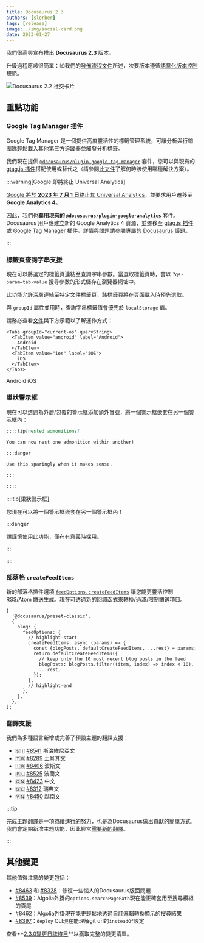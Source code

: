 ```yaml
---
title: Docusaurus 2.3
authors: [slorber]
tags: [release]
image: ./img/social-card.png
date: 2023-01-27
---
```


我們很高興宣布推出 **Docusaurus 2.3** 版本。

升級過程應該很簡單：如我們的[發佈流程文件](/community/release-process)所述，次要版本遵循[語意化版本控制](https://semver.org/)規範。

![Docusaurus 2.2 社交卡片](./img/social-card.png)

<!--truncate-->

## 重點功能

### Google Tag Manager 插件

Google Tag Manager 是一個提供高度靈活性的標籤管理系統，可讓分析與行銷團隊輕鬆載入其他第三方追蹤器並觸發分析標籤。

我們現在提供 [`@docusaurus/plugin-google-tag-manager`](/docs/api/plugins/@docusaurus/plugin-google-tag-manager/) 套件，您可以與現有的 [gtag.js 插件](/docs/api/plugins/@docusaurus/plugin-google-gtag/)搭配使用或替代之（請參閱[此文件](https://support.google.com/tagmanager/answer/7582054)了解何時該使用哪種解決方案）。

:::warning[Google 即將終止 Universal Analytics]

[Google 將於 **2023 年 7 月 1 日**終止其 Universal Analytics](https://blog.google/products/marketingplatform/analytics/prepare-for-future-with-google-analytics-4/)，並要求用戶遷移至 **Google Analytics 4**。

因此，我們也**棄用現有的 [`@docusaurus/plugin-google-analytics`](/docs/api/plugins/@docusaurus/plugin-google-analytics)** 套件。Docusaurus 用戶應建立新的 Google Analytics 4 資源，並遷移至 [gtag.js 插件](/docs/api/plugins/@docusaurus/plugin-google-gtag/)或 [Google Tag Manager 插件](/docs/api/plugins/@docusaurus/plugin-google-tag-manager/)。詳情與問題請參閱[專屬的 Docusaurus 議題](https://github.com/facebook/docusaurus/issues/7221)。

:::

### 標籤頁查詢字串支援

現在可以將選定的標籤頁連結至查詢字串參數。當選取標籤頁時，會以 `?qs-param=tab-value` 搜尋參數的形式儲存在瀏覽器網址中。

此功能允許深層連結至特定文件標籤頁，該標籤頁將在頁面載入時預先選取。

與 `groupId` 屬性並用時，查詢字串標籤值會優先於 `localStorage` 值。

請務必查看[文件](/docs/markdown-features/tabs#query-string)與下方示範以了解運作方式：


```tsx
<Tabs groupId="current-os" queryString>
  <TabItem value="android" label="Android">
    Android
  </TabItem>
  <TabItem value="ios" label="iOS">
    iOS
  </TabItem>
</Tabs>
```

<BrowserWindow>
  <Tabs groupId="current-os" queryString>
    <TabItem value="android" label="Android">
      Android
    </TabItem>
    <TabItem value="ios" label="iOS">
      iOS
    </TabItem>
  </Tabs>
</BrowserWindow>

### 巢狀警示框

現在可以透過為外層/包覆的警示框添加額外冒號，將一個警示框嵌套在另一個警示框內：

```md
::::tip[nested admonitions]

You can now nest one admonition within another!

:::danger

Use this sparingly when it makes sense.

:::

::::
```

::::tip[巢狀警示框]

您現在可以將一個警示框嵌套在另一個警示框內！

:::danger

請謹慎使用此功能，僅在有意義時採用。

:::

::::

### 部落格 `createFeedItems`

新的部落格插件選項 [`feedOptions.createFeedItems`](/docs/api/plugins/@docusaurus/plugin-content-blog/#CreateFeedItemsFn) 讓您能更靈活控制 RSS/Atom 饋送生成。現在可透過新的回調函式來轉換/過濾/限制饋送項目。

```tsx title="docusaurus.config.js"
[
  '@docusaurus/preset-classic',
  {
    blog: {
      feedOptions: {
        // highlight-start
        createFeedItems: async (params) => {
          const {blogPosts, defaultCreateFeedItems, ...rest} = params;
          return defaultCreateFeedItems({
            // keep only the 10 most recent blog posts in the feed
            blogPosts: blogPosts.filter((item, index) => index < 10),
            ...rest,
          });
        },
        // highlight-end
      },
    },
  },
];
```

### 翻譯支援

我們為多種語言新增或完善了預設主題的翻譯支援：

- 🇸🇮 [#8541](https://github.com/facebook/docusaurus/pull/8541) 斯洛維尼亞文
- 🇹🇷 [#8289](https://github.com/facebook/docusaurus/pull/8289) 土耳其文
- 🇮🇷 [#8406](https://github.com/facebook/docusaurus/pull/8406) 波斯文
- 🇵🇱 [#8525](https://github.com/facebook/docusaurus/pull/8525) 波蘭文
- 🇨🇳 [#8423](https://github.com/facebook/docusaurus/pull/8423) 中文
- 🇸🇪 [#8312](https://github.com/facebook/docusaurus/pull/8312) 瑞典文
- 🇻🇳 [#8450](https://github.com/facebook/docusaurus/pull/8450) 越南文

:::tip

完成主題翻譯是一項[持續進行的努力](https://github.com/facebook/docusaurus/issues/3526)，也是為Docusaurus做出貢獻的簡單方式。我們會定期新增主題功能，因此經常[需要新的翻譯](https://github.com/facebook/docusaurus/issues/3526)。

:::

## 其他變更

其他值得注意的變更包括：

- [#8463](https://github.com/facebook/docusaurus/pull/8463) 和 [#8328](https://github.com/facebook/docusaurus/pull/8328)：修復一些惱人的Docusaurus版面問題
- [#8539](https://github.com/facebook/docusaurus/pull/8539)：Algolia外掛的`options.searchPagePath`現在能正確套用至搜尋模組的頁尾
- [#8462](https://github.com/facebook/docusaurus/pull/8462)：Algolia外掛現在能更輕鬆地透過自訂邏輯轉換顯示的搜尋結果
- [#8397](https://github.com/facebook/docusaurus/pull/8397)：`deploy` CLI現在能理解git url的`insteadOf`設定

查看**[2.3.0變更日誌條目](/changelog/2.3.0)**以獲取完整的變更清單。